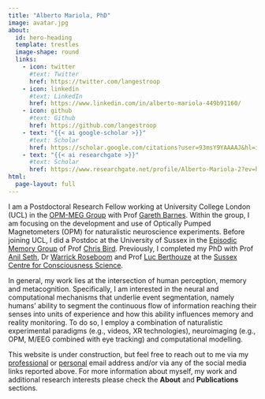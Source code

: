 ```yaml
---
title: "Alberto Mariola, PhD"
image: avatar.jpg
about:
  id: hero-heading
  template: trestles
  image-shape: round
  links:
    - icon: twitter
      #text: Twitter
      href: https://twitter.com/langestroop
    - icon: linkedin
      #text: LinkedIn
      href: https://www.linkedin.com/in/alberto-mariola-449b91160/
    - icon: github
      #text: Github
      href: https://github.com/langestroop
    - text: "{{< ai google-scholar >}}"
      #text: Scholar
      href: https://scholar.google.com/citations?user=93msY9YAAAAJ&hl=it&oi=ao
    - text: "{{< ai researchgate >}}"
      #text: Scholar
      href: https://www.researchgate.net/profile/Alberto-Mariola-2?ev=hdr_xprf
html:
  page-layout: full
---
```


::: {#hero-heading}
I am a Postdoctoral Research Fellow working at University College London (UCL) in the [OPM-MEG Group](https://www.fil.ion.ucl.ac.uk/team/meg-team/) with Prof [Gareth Barnes](https://scholar.google.com/citations?user=2WWDqYkAAAAJ&hl=en). Within the group, I am focusing on the development and use of Optically Pumped Magnetometers (OPM) for naturalistic neuroscience experiments.
Before joining UCL, I did a Postdoc at the University of Sussex in the [Episodic Memory Group](https://www.sussex.ac.uk/research/centres/episodic-memory-group/index) of Prof [Chris Bird](https://scholar.google.co.uk/citations?user=smxv3nIAAAAJ&hl=en). Previously, I completed my PhD with Prof [Anil Seth](https://www.anilseth.com/), Dr [Warrick Roseboom](https://www.warrickroseboom.com/home) and Prof [Luc Berthouze](https://berthouz.github.io/) at the [Sussex Centre for Consciousness Science](https://www.sussex.ac.uk/research/centres/sussex-centre-for-consciousness-science/).

In general, my work lies at the intersection of human perception, memory and metacognition. Specifically, I am interested in the neural and computational mechanisms that underlie event segmentation, namely humans' ability to segment the continuous flow of information reaching their senses into units of experience and how this ability influences memory and reality monitoring. To do so, I employ a combination of naturalistic experimental paradigms (e.g., videos, XR technologies), neuroimaging (e.g., OPM, M/EEG combined with eye tracking) and computational modelling.

:::

This website is under construction, but feel free to reach out to me via my [professional](mailto: A.Mariola@sussex.ac.uk) or [personal ](mailto:a.mariola@protonmail.ch) email address and/or via any of the social media links reported above. For more information about myself, my work and additional research interests please check the **About** and **Publications** sections.  
